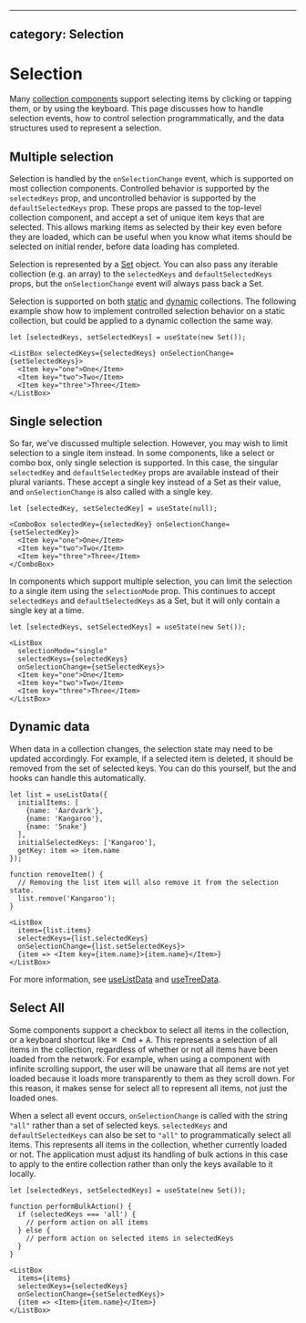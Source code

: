 <!-- Copyright 2020 Adobe. All rights reserved.
This file is licensed to you under the Apache License, Version 2.0 (the "License");
you may not use this file except in compliance with the License. You may obtain a copy
of the License at http://www.apache.org/licenses/LICENSE-2.0
Unless required by applicable law or agreed to in writing, software distributed under
the License is distributed on an "AS IS" BASIS, WITHOUT WARRANTIES OR REPRESENTATIONS
OF ANY KIND, either express or implied. See the License for the specific language
governing permissions and limitations under the License. -->



---
category: Selection
---

# Selection

Many [collection components](collections.html) support selecting items by clicking or tapping them, or by using the keyboard.
This page discusses how to handle selection events, how to control selection programmatically, and the
data structures used to represent a selection.

## Multiple selection

Selection is handled by the `onSelectionChange` event, which is supported on most collection components. Controlled
behavior is supported by the `selectedKeys` prop, and uncontrolled behavior is supported by the `defaultSelectedKeys`
prop. These props are passed to the top-level collection component, and accept a set of unique item keys that are selected.
This allows marking items as selected by their key even before they are loaded, which can be useful when you know
what items should be selected on initial render, before data loading has completed.

Selection is represented by a [Set](https://developer.mozilla.org/en-US/docs/Web/JavaScript/Reference/Global_Objects/Set)
object. You can also pass any iterable collection (e.g. an array) to the `selectedKeys` and `defaultSelectedKeys` props,
but the `onSelectionChange` event will always pass back a Set.

Selection is supported on both [static](collections.html#static-collections) and [dynamic](collections.html#dynamic-collections)
collections. The following example show how to implement controlled selection
behavior on a static collection, but could be applied to a dynamic collection the same way.

```tsx
let [selectedKeys, setSelectedKeys] = useState(new Set());

<ListBox selectedKeys={selectedKeys} onSelectionChange={setSelectedKeys}>
  <Item key="one">One</Item>
  <Item key="two">Two</Item>
  <Item key="three">Three</Item>
</ListBox>
```

## Single selection

So far, we've discussed multiple selection. However, you may wish to limit selection to a single item instead.
In some components, like a select or combo box, only single selection is supported. In this case, the singular
`selectedKey` and `defaultSelectedKey` props are available instead of their plural variants. These accept a
single key instead of a Set as their value, and `onSelectionChange` is also called with a single key.

```tsx
let [selectedKey, setSelectedKey] = useState(null);

<ComboBox selectedKey={selectedKey} onSelectionChange={setSelectedKey}>
  <Item key="one">One</Item>
  <Item key="two">Two</Item>
  <Item key="three">Three</Item>
</ComboBox>
```

In components which support multiple selection, you can limit the selection to a single item using the
`selectionMode` prop. This continues to accept `selectedKeys` and `defaultSelectedKeys` as a Set, but it will
only contain a single key at a time.

```tsx
let [selectedKeys, setSelectedKeys] = useState(new Set());

<ListBox
  selectionMode="single"
  selectedKeys={selectedKeys}
  onSelectionChange={setSelectedKeys}>
  <Item key="one">One</Item>
  <Item key="two">Two</Item>
  <Item key="three">Three</Item>
</ListBox>
```

## Dynamic data

When data in a collection changes, the selection state may need to be updated accordingly. For example, if a selected item is
deleted, it should be removed from the set of selected keys. You can do this yourself, but the <TypeLink links={dataDocs.links} type={dataDocs.exports.useListData} />
and <TypeLink links={dataDocs.links} type={dataDocs.exports.useTreeData} /> hooks can handle this automatically.

```tsx
let list = useListData({
  initialItems: [
    {name: 'Aardvark'},
    {name: 'Kangaroo'},
    {name: 'Snake'}
  ],
  initialSelectedKeys: ['Kangaroo'],
  getKey: item => item.name
});

function removeItem() {
  // Removing the list item will also remove it from the selection state.
  list.remove('Kangaroo');
}

<ListBox
  items={list.items}
  selectedKeys={list.selectedKeys}
  onSelectionChange={list.setSelectedKeys}>
  {item => <Item key={item.name}>{item.name}</Item>}
</ListBox>
```

For more information, see [useListData](useListData.html) and [useTreeData](useTreeData.html).

## Select All

Some components support a checkbox to select all items in the collection, or a keyboard shortcut like <kbd>⌘ Cmd</kbd> + <kbd>A</kbd>.
This represents a selection of all items in the collection, regardless of whether or not all items have been loaded from the network.
For example, when using a component with infinite scrolling support, the user will be unaware that all items are not yet loaded because
it loads more transparently to them as they scroll down. For this reason, it makes sense for select all to represent all items, not just
the loaded ones.

When a select all event occurs, `onSelectionChange` is called with the string `"all"` rather than a set of selected keys. `selectedKeys`
and `defaultSelectedKeys` can also be set to `"all"` to programmatically select all items. This represents all items in the collection,
whether currently loaded or not. The application must adjust its handling of bulk actions in this case to apply to the entire collection
rather than only the keys available to it locally.

```tsx
let [selectedKeys, setSelectedKeys] = useState(new Set());

function performBulkAction() {
  if (selectedKeys === 'all') {
    // perform action on all items
  } else {
    // perform action on selected items in selectedKeys
  }
}

<ListBox
  items={items}
  selectedKeys={selectedKeys}
  onSelectionChange={setSelectedKeys}>
  {item => <Item>{item.name}</Item>}
</ListBox>
```
